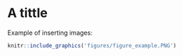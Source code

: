# A tittle

Example of inserting images:

```r
knitr::include_graphics('figures/figure_example.PNG')
```
